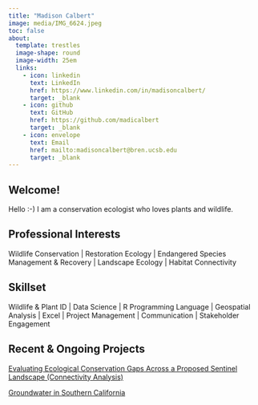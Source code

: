 ```yaml
---
title: "Madison Calbert"
image: media/IMG_6624.jpeg
toc: false
about: 
  template: trestles
  image-shape: round
  image-width: 25em
  links:
    - icon: linkedin
      text: LinkedIn
      href: https://www.linkedin.com/in/madisoncalbert/
      target: _blank
    - icon: github
      text: GitHub
      href: https://github.com/madicalbert
      target: _blank
    - icon: envelope
      text: Email
      href: mailto:madisoncalbert@bren.ucsb.edu 
      target: _blank
---
```


## Welcome!

Hello :-) I am a conservation ecologist who loves plants and wildlife.

## Professional Interests

Wildlife Conservation \| Restoration Ecology \| Endangered Species Management & Recovery \| Landscape Ecology \| Habitat Connectivity

## Skillset

Wildlife & Plant ID \| Data Science \| R Programming Language \| Geospatial Analysis \| Excel \| Project Management \| Communication \| Stakeholder Engagement

## Recent & Ongoing Projects

[Evaluating Ecological Conservation Gaps Across a Proposed Sentinel Landscape (Connectivity Analysis)](https://bren.ucsb.edu/projects/evaluating-ecological-conservation-gaps-across-proposed-sentinel-landscape)


[Groundwater in Southern California](https://natcatmayer.shinyapps.io/groundwatershinyapp/)
